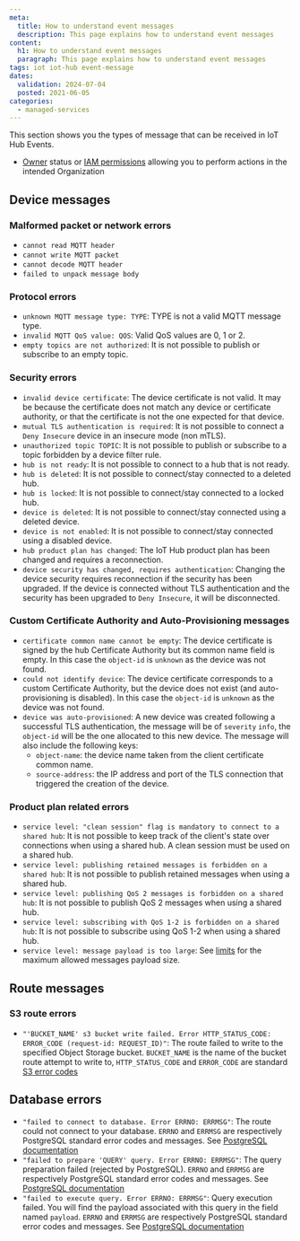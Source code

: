 ```yaml
---
meta:
  title: How to understand event messages
  description: This page explains how to understand event messages
content:
  h1: How to understand event messages
  paragraph: This page explains how to understand event messages
tags: iot iot-hub event-message
dates:
  validation: 2024-07-04
  posted: 2021-06-05
categories:
  - managed-services
---
```


This section shows you the types of message that can be received in IoT Hub Events.

<Macro id="requirements" />

- [Owner](/identity-and-access-management/iam/concepts/#owner) status or [IAM permissions](/identity-and-access-management/iam/concepts/#permission) allowing you to perform actions in the intended Organization

## Device messages

### Malformed packet or network errors
- `cannot read MQTT header`
- `cannot write MQTT packet`
- `cannot decode MQTT header`
- `failed to unpack message body`

### Protocol errors
- `unknown MQTT message type: TYPE`: TYPE is not a valid MQTT message type.
- `invalid MQTT QoS value: QOS`: Valid QoS values are 0, 1 or 2.
- `empty topics are not authorized`: It is not possible to publish or subscribe to an empty topic.

### Security errors
- `invalid device certificate`: The device certificate is not valid. It may be because the certificate does not match any device or certificate authority, or that the certificate is not the one expected for that device.
- `mutual TLS authentication is required`: It is not possible to connect a `Deny Insecure` device in an insecure mode (non mTLS).
- `unauthorized topic TOPIC`: It is not possible to publish or subscribe to a topic forbidden by a device filter rule.
- `hub is not ready`: It is not possible to connect to a hub that is not ready.
- `hub is deleted`: It is not possible to connect/stay connected to a deleted hub.
- `hub is locked`: It is not possible to connect/stay connected to a locked hub.
- `device is deleted`: It is not possible to connect/stay connected using a deleted device.
- `device is not enabled`: It is not possible to connect/stay connected using a disabled device.
- `hub product plan has changed`: The IoT Hub product plan has been changed and requires a reconnection.
- `device security has changed, requires authentication`: Changing the device security requires reconnection if the security has been upgraded. If the device is connected without TLS authentication and the security has been upgraded to `Deny Insecure`, it will be disconnected.

### Custom Certificate Authority and Auto-Provisioning messages
- `certificate common name cannot be empty`: The device certificate is signed by the hub Certificate Authority but its common name field is empty. In this case the `object-id` is `unknown` as the device was not found.
- `could not identify device`: The device certificate corresponds to a custom Certificate Authority, but the device does not exist (and auto-provisioning is disabled). In this case the `object-id` is `unknown` as the device was not found.
- `device was auto-provisioned`: A new device was created following a successful TLS authentication, the message will be of `severity` `info`, the `object-id` will be the one allocated to this new device. The message will also include the following keys:
	- `object-name`: the device name taken from the client certificate common name.
	- `source-address`: the IP address and port of the TLS connection that triggered the creation of the device.

### Product plan related errors
- `service level: "clean session" flag is mandatory to connect to a shared hub`: It is not possible to keep track of the client's state over connections when using a shared hub. A clean session must be used on a shared hub.
- `service level: publishing retained messages is forbidden on a shared hub`: It is not possible to publish retained messages when using a shared hub.
- `service level: publishing QoS 2 messages is forbidden on a shared hub`: It is not possible to publish QoS 2 messages when using a shared hub.
- `service level: subscribing with QoS 1-2 is forbidden on a shared hub`: It is not possible to subscribe using QoS 1-2 when using a shared hub.
- `service level: message payload is too large`: See [limits](/managed-services/iot-hub/reference-content/hubs/#limits-and-quotas) for the maximum allowed messages payload size.

## Route messages

### S3 route errors
- `"'BUCKET_NAME' s3 bucket write failed. Error HTTP_STATUS_CODE: ERROR_CODE (request-id: REQUEST_ID)"`:
    The route failed to write to the specified Object Storage bucket.
    `BUCKET_NAME` is the name of the bucket route attempt to write to, `HTTP_STATUS_CODE` and `ERROR_CODE` are standard [S3 error codes](https://docs.aws.amazon.com/AmazonS3/latest/API/ErrorResponses.html#ErrorCodeList)

## Database errors

- `"failed to connect to database. Error ERRNO: ERRMSG"`:
    The route could not connect to your database.
    `ERRNO` and `ERRMSG` are respectively PostgreSQL standard error codes and messages. See [PostgreSQL documentation](https://www.postgresql.org/docs/11/errcodes-appendix.html)
- `"failed to prepare 'QUERY' query. Error ERRNO: ERRMSG"`:
    The query preparation failed (rejected by PostgreSQL).
    `ERRNO` and `ERRMSG` are respectively PostgreSQL standard error codes and messages. See [PostgreSQL documentation](https://www.postgresql.org/docs/11/errcodes-appendix.html)
- `"failed to execute query. Error ERRNO: ERRMSG"`:
    Query execution failed. You will find the payload associated with this query in the field named `payload`.
    `ERRNO` and `ERRMSG` are respectively PostgreSQL standard error codes and messages. See [PostgreSQL documentation](https://www.postgresql.org/docs/11/errcodes-appendix.html)


